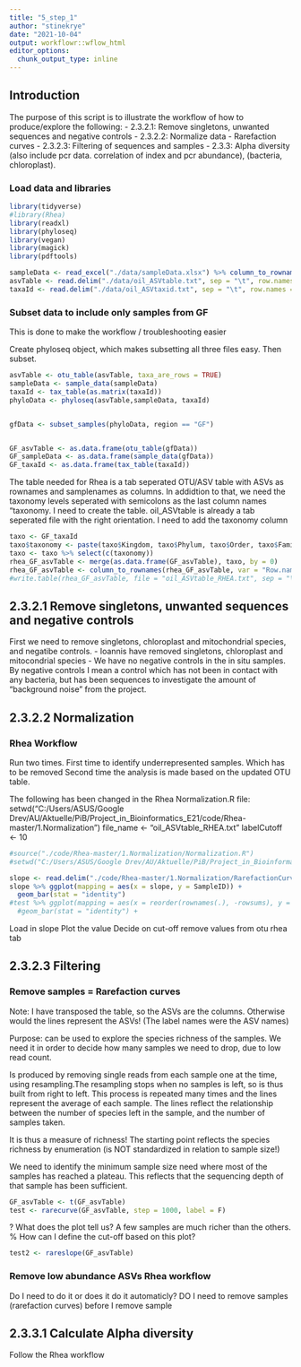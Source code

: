 ```yaml
---
title: "5_step_1"
author: "stinekrye"
date: "2021-10-04"
output: workflowr::wflow_html
editor_options:
  chunk_output_type: inline
---
```


## Introduction

The purpose of this script is to illustrate the workflow of how to produce/explore the following:
- 2.3.2.1: Remove singletons, unwanted sequences and negative controls
- 2.3.2.2: Normalize data
        - Rarefaction curves
- 2.3.2.3: Filtering of sequences and samples
- 2.3.3: Alpha diversity  (also include pcr data. correlation of index and pcr abundance), (bacteria, chloroplast).



### Load data and libraries

```r
library(tidyverse)
#library(Rhea)
library(readxl)
library(phyloseq)
library(vegan)
library(magick)
library(pdftools)

sampleData <- read_excel("./data/sampleData.xlsx") %>% column_to_rownames(., var = "Samples")
asvTable <- read.delim("./data/oil_ASVtable.txt", sep = "\t", row.names = "ASVs", check.names = F) #%>% select(., -'row.names')
taxaId <- read.delim("./data/oil_ASVtaxid.txt", sep = "\t", row.names = "ASVs") %>% select(., -'row.names')
```

### Subset data to include only samples from GF
This is done to make the workflow / troubleshooting easier

Create phyloseq object, which makes subsetting all three files easy. Then subset.
```r
asvTable <- otu_table(asvTable, taxa_are_rows = TRUE)
sampleData <- sample_data(sampleData)
taxaId <- tax_table(as.matrix(taxaId))
phyloData <- phyloseq(asvTable,sampleData, taxaId)


gfData <- subset_samples(phyloData, region == "GF")


GF_asvTable <- as.data.frame(otu_table(gfData))
GF_sampleData <- as.data.frame(sample_data(gfData))
GF_taxaId <- as.data.frame(tax_table(taxaId))
```

The table needed for Rhea is a tab seperated OTU/ASV table with ASVs as rownames and samplenames as columns. In addidtion to that, we need the taxonomy levels seperated with semicolons as the last column names "taxonomy.
I need to create the table. oil_ASVtable is already a tab seperated file with the right orientation. I need to add the taxonomy column
```r
taxo <- GF_taxaId
taxo$taxonomy <- paste(taxo$Kingdom, taxo$Phylum, taxo$Order, taxo$Family, taxo$Class, taxo$Genus, taxo$V7, sep = ";") # concatenate rows
taxo <- taxo %>% select(c(taxonomy))                                                                                   # make dataframe ready for merge
rhea_GF_asvTable <- merge(as.data.frame(GF_asvTable), taxo, by = 0)                                                    # 0 = rownames
rhea_GF_asvTable <- column_to_rownames(rhea_GF_asvTable, var = "Row.names")                                            # restore rownames
#write.table(rhea_GF_asvTable, file = "oil_ASVtable_RHEA.txt", sep = "\t", quote = F) # Is moved to the Rhea folder
```



## 2.3.2.1 Remove singletons, unwanted sequences and negative controls
First we need to remove singletons, chloroplast and mitochondrial species, and negatibe controls.
- Ioannis have removed singletons, chloroplast and mitocondrial species
- We have no negative controls in the in situ samples. By negative controls I mean a control which has not been in contact with any bacteria, but has been sequences to investigate the amount of "background noise" from the project.


## 2.3.2.2 Normalization

### Rhea Workflow
Run two times. First time to identify underrepresented samples. Which has to be removed
Second time the analysis is made based on the updated OTU table.

The following has been changed in the Rhea Normalization.R file:
setwd("C:/Users/ASUS/Google Drev/AU/Aktuelle/PiB/Project_in_Bioinformatics_E21/code/Rhea-master/1.Normalization")
file_name <- "oil_ASVtable_RHEA.txt"
labelCutoff <- 10 

```r
#source("./code/Rhea-master/1.Normalization/Normalization.R")
#setwd("C:/Users/ASUS/Google Drev/AU/Aktuelle/PiB/Project_in_Bioinformatics_E21")
```

```r
slope <- read.delim("./code/Rhea-master/1.Normalization/RarefactionCurve.TAB", sep = "\t", check.names = F)
slope %>% ggplot(mapping = aes(x = slope, y = SampleID)) +
  geom_bar(stat = "identity")
#test %>% ggplot(mapping = aes(x = reorder(rownames(.), -rowsums), y = rowsums)) +
  #geom_bar(stat = "identity") +
```


Load in slope
Plot the value
Decide on cut-off
remove values from otu rhea tab


## 2.3.2.3 Filtering


### Remove samples = Rarefaction curves

Note: I have transposed the table, so the ASVs are the columns. Otherwise would the lines represent the ASVs! (The label names were the ASV names)

Purpose: can be used to explore the species richness of the samples.
We need it in order to decide how many samples we need to drop, due to low read count.

Is produced by removing single reads from each sample one at the time, using resampling.The resampling stops when no samples is left, so is thus built from right to left. This process is repeated many times and the lines represent the average of each sample.
The lines reflect the relationship between the number of species left in the sample, and the number of samples taken.

It is thus a measure of richness! The starting point reflects the species richness by enumeration (is NOT standardized in relation to sample size!)

We need to identify the minimum sample size need where most of the samples has reached a plateau.
This reflects that the sequencing depth of that sample has been sufficient.

```r
GF_asvTable <- t(GF_asvTable)
test <- rarecurve(GF_asvTable, step = 1000, label = F)
```

? What does the plot tell us?
A few samples are much richer than the others. 
% How can I define the cut-off based on this plot?
```r
test2 <- rareslope(GF_asvTable)
```



### Remove low abundance ASVs Rhea workflow
Do I need to do it or does it do it automaticly?
DO I need to remove samples (rarefaction curves) before I remove sample


## 2.3.3.1 Calculate Alpha diversity

Follow the Rhea workflow
